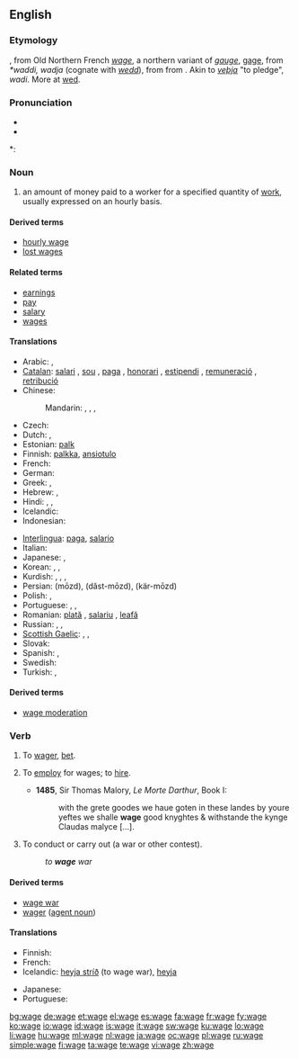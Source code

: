 {{wikipedia}}
{{also|Wage}}
==English==

===Etymology===
{{etyl|xno}}, from Old Northern French ''[[wage]]'', a northern variant of {{etyl|fro}} ''[[gauge]]'', [[gage]], from {{etyl|frk}} ''*waddi, wadja'' (cognate with {{etyl|ang|-}} ''[[wedd]]''), from {{proto|Germanic|wadjo, wadi-|pledge|lang=}} from {{proto|Indo-European|wadh-|to pledge, redeem a pledge|lang=}}. Akin to {{etyl|non|-}} ''[[veþja]]'' "to pledge", {{etyl|got|-}} ''wadi''. More at [[wed]].

===Pronunciation===
* {{IPA|/weɪʤ/}}
* {{audio|en-us-wage.ogg|Audio (US)}}

*: {{rhymes|eɪdʒ}}

===Noun===
{{en-noun}}

# an amount of money paid to a worker for a specified quantity of [[Wikipedia:Labour (economics)|work]], usually expressed on an hourly basis.

====Derived terms====
* [[hourly wage]]
* [[lost wages]]

====Related terms====
* [[earnings]]
* [[pay]]
* [[salary]]
* [[wages]]

====Translations====
{{trans-top|money paid to a worker}}
* Arabic: {{t-|ar|أجر|m|tr='ájr}},  {{t-|ar|راتب|m|tr=raatib}}
* [[Catalan]]: [[salari]] {{m}}, [[sou]] {{m}}, [[paga]] {{f}}, [[honorari]] {{m}}, [[estipendi]] {{m}}, [[remuneració]] {{f}}, [[retribució]] {{f}}
* Chinese:
*: Mandarin: {{t|cmn|工資|sc=Hani}},  {{t|cmn|工资|tr=gōngzī|sc=Hani}},  {{t|cmn|薪金|tr=xīnjīn|sc=Hani}},  {{t|cmn|薪水|tr=xīnshui|sc=Hani}}
* Czech: {{t-|cs|mzda|f}}
* Dutch: {{t+|nl|loon|n}}, {{t+|nl|salaris|n}}
* Estonian: [[palk]]
* Finnish: [[palkka]], [[ansiotulo]]
* French: {{t+|fr|salaire|m}}
* German: {{t+|de|Lohn|m}}
* Greek: {{t+|el|μισθός|m|tr=misthós}},  {{qualifier|colloquial, daily wage}} {{t|el|μεροκάματο|n|tr=merokámato}}
* Hebrew: {{t|he|משכורת|f|tr=maskoret}},  {{t|he|שכר|m|tr=sakhar}}
* Hindi: {{t|hi|तनख़्वाह|tr=tanaḵẖvāha|xs=Hindi}},  {{t|hi|वेतन|tr=vētana|xs=Hindi}},  {{t|hi|मासिक वेतन|tr=māsika vētana|xs=Hindi}}
* Icelandic: {{t+|is|laun|n|p}}
* Indonesian: {{t+|id|gaji|xs=Indonesian}}
{{trans-mid}}
* [[Interlingua]]: [[paga]], [[salario]]
* Italian: {{t-|it|salario|m}}
* Japanese: {{t-|ja|給料|tr=きゅうりょう, kyūryō}},  {{t-|ja|サラリー|tr=sararī}}
* Korean: {{t-|ko|임금|tr=imgeum|sc=Hang}},  {{t|ko|급료|tr=geupryo|sc=Hang}},  {{t|ko|봉급|tr=bonggeup|sc=Hang}}
* Kurdish: {{t+|ku|meaş|m}}, {{t+|ku|miz|m}}, {{t+|ku|muçe|m}}, {{t|ku|destheq|f}}
* Persian: {{fa-Arab|[[مزد]]}} (mōzd), {{fa-Arab|[[دست‌مزد]]}} (dăst-mōzd), {{fa-Arab|[[کارمزد]]}} (kär-mōzd)
* Polish: {{t-|pl|pensja|f}},  {{t+|pl|płaca|f}}
* Portuguese: {{t+|pt|salário|m}}, {{t+|pt|ordenado|m}}, {{t+|pt|remuneração|f}}
* Romanian: [[plată]] {{f}}, [[salariu]] {{n}}, [[leafă]] {{f}}
* Russian: {{t+|ru|заработная плата|f|tr=zárabotnaja pláta}},  {{t+|ru|зарплата|f|tr=zarpláta}},  {{t|ru|жалование|n|tr=žálovanije}}
* [[Scottish Gaelic]]: {{t|gd|cosnadh|m}},  {{t|gd|pàigh|m}},  {{t|gd|tuarasdal|m}}
* Slovak: {{t-|sk|mzda|f}}
* Spanish: {{t-|es|salario|m}},  {{t-|es|sueldo|m}}
* Swedish: {{t+|sv|lön|c}}
* Turkish: {{t|tr|ücret}},  {{t|tr|gündelik}}
{{trans-bottom}}

====Derived terms====
* [[wage moderation]]

===Verb===
{{en-verb|wag|ing}}

# {{transitive|obsolete}} To [[wager]], [[bet]].
# {{transitive|obsolete}} To [[employ]] for wages; to [[hire]].
#* '''1485''', Sir Thomas Malory, ''Le Morte Darthur'', Book I:
#*: with the grete goodes we haue goten in these landes by youre yeftes we shalle '''wage''' good knyghtes & withstande the kynge Claudas malyce [...].
# {{transitive}} To conduct or carry out (a war or other contest).
#: ''to '''wage''' war''

====Derived terms====
* [[wage war]]
* [[wager#Etymology 2|wager]] ([[agent noun]])

====Translations====
{{trans-top|to conduct or carry out}}
* Finnish: {{t+|fi|ryhtyä}}
* French: {{t+|fr|mener}}
* Icelandic: [[heyja stríð]] (to wage war), [[heyja]]
{{trans-mid}}
* Japanese: {{t+|ja|行う|tr=okonau}}
* Portuguese: {{t+|pt|conduzir}}
{{trans-bottom}}

[[bg:wage]]
[[de:wage]]
[[et:wage]]
[[el:wage]]
[[es:wage]]
[[fa:wage]]
[[fr:wage]]
[[fy:wage]]
[[ko:wage]]
[[io:wage]]
[[id:wage]]
[[is:wage]]
[[it:wage]]
[[sw:wage]]
[[ku:wage]]
[[lo:wage]]
[[li:wage]]
[[hu:wage]]
[[ml:wage]]
[[nl:wage]]
[[ja:wage]]
[[oc:wage]]
[[pl:wage]]
[[ru:wage]]
[[simple:wage]]
[[fi:wage]]
[[ta:wage]]
[[te:wage]]
[[vi:wage]]
[[zh:wage]]